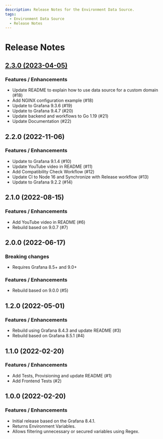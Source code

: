 ```yaml
---
description: Release Notes for the Environment Data Source.
tags:
  - Environment Data Source
  - Release Notes
---
```


# Release Notes

## [2.3.0 (2023-04-05)](/blog/env-datasource-2.3.0-20230405/)

### Features / Enhancements

- Update README to explain how to use data source for a custom domain (#18)
- Add NGINX configuration example (#18)
- Update to Grafana 9.3.6 (#19)
- Update to Grafana 9.4.7 (#20)
- Update backend and workflows to Go 1.19 (#21)
- Update Documentation (#22)

## 2.2.0 (2022-11-06)

### Features / Enhancements

- Update to Grafana 9.1.4 (#10)
- Update YouTube video in README (#11)
- Add Compatibility Check Workflow (#12)
- Update CI to Node 16 and Synchronize with Release workflow (#13)
- Update to Grafana 9.2.2 (#14)

## 2.1.0 (2022-08-15)

### Features / Enhancements

- Add YouTube video in README (#6)
- Rebuild based on 9.0.7 (#7)

## 2.0.0 (2022-06-17)

### Breaking changes

- Requires Grafana 8.5+ and 9.0+

### Features / Enhancements

- Rebuild based on 9.0.0 (#5)

## 1.2.0 (2022-05-01)

### Features / Enhancements

- Rebuild using Grafana 8.4.3 and update README (#3)
- Rebuild based on Grafana 8.5.1 (#4)

## 1.1.0 (2022-02-20)

### Features / Enhancements

- Add Tests, Provisioning and update README (#1)
- Add Frontend Tests (#2)

## 1.0.0 (2022-02-20)

### Features / Enhancements

- Initial release based on the Grafana 8.4.1.
- Returns Environment Variables.
- Allows filtering unnecessary or secured variables using Regex.
